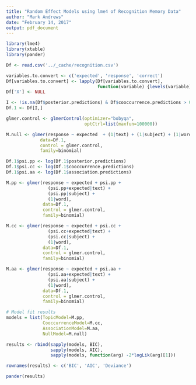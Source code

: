 ```yaml
---
title: "Random Effect Models using lme4 of Recognition Memory Data"
author: "Mark Andrews"
date: "February 14, 2017"
output: pdf_document
---
```



```r
library(lme4)
library(xtable)
library(pander)
```

```r
Df <- read.csv('../_cache/recognition.csv')

variables.to.convert <- c('expected', 'response', 'correct')
Df[variables.to.convert] <- lapply(Df[variables.to.convert],
                                   function(variable) {levels(variable) <- c(F, T); variable})
Df['X'] <- NULL

I <- !is.na(Df$posterior.predictions) & Df$cooccurrence.predictions > 0
Df.1 <- Df[I,]
```

```r
glmer.control <- glmerControl(optimizer="bobyqa",
                              optCtrl=list(maxfun=100000))

M.null <- glmer(response ~ expected  + (1|text) + (1|subject) + (1|word),
             data=Df.1,
             control = glmer.control,
             family=binomial)

Df.1$psi.pp <- log(Df.1$posterior.predictions)
Df.1$psi.cc <- log(Df.1$cooccurrence.predictions)
Df.1$psi.aa <- log(Df.1$association.predictions)

M.pp <- glmer(response ~ expected + psi.pp + 
                (psi.pp+expected|text) + 
                (psi.pp|subject) + 
                (1|word),
              data=Df.1,
              control = glmer.control,
              family=binomial)

M.cc <- glmer(response ~ expected + psi.cc + 
                (psi.cc+expected|text) + 
                (psi.cc|subject) + 
                (1|word),
              data=Df.1,
              control = glmer.control,
              family=binomial)

M.aa <- glmer(response ~ expected + psi.aa + 
                (psi.aa+expected|text) + 
                (psi.aa|subject) + 
                (1|word),
              data=Df.1,
              control = glmer.control,
              family=binomial)
```

```r
# Model fit results 
models = list(TopicModel=M.pp,
              CooccurrenceModel=M.cc,
              AssociationModel=M.aa,
              NullModel=M.null)

results <- rbind(sapply(models, BIC), 
                 sapply(models, AIC), 
                 sapply(models, function(arg) -2*logLik(arg)[1]))

rownames(results) <- c('BIC', 'AIC', 'Deviance')

pander(results)
```



